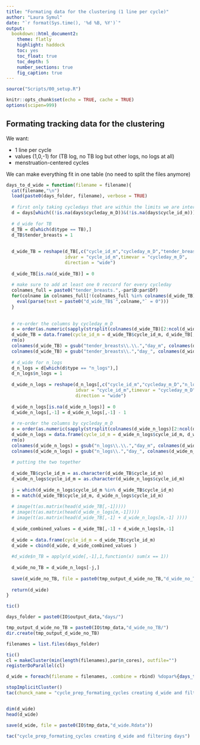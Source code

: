 ```yaml
---
title: "Formating data for the clustering (1 line per cycle)"
author: "Laura Symul"
date: "`r format(Sys.time(), '%d %B, %Y')`"
output: 
  bookdown::html_document2: 
    theme: flatly
    highlight: haddock
    toc: yes
    toc_float: true
    toc_depth: 5
    number_sections: true
    fig_caption: true
---
```




```r
source("Scripts/00_setup.R")
```


```r
knitr::opts_chunk$set(echo = TRUE, cache = TRUE)
options(scipen=999)
```


## Formating tracking data for the clustering

We want:

- 1 line per cycle
- values (1,0,-1) for (TB log, no TB log but other logs, no logs at all)
- menstruation-centered cycles

We can make everything fit in one table (no need to split the files anymore)


```r

days_to_d_wide = function(filename = filename){
  cat(filename,"\n")
  load(paste0(days_folder, filename), verbose = TRUE)
  
  # first only taking cycledays that are within the limits we are interested in
  d = days[which((!is.na(days$cycleday_m_D))&(!is.na(days$cycle_id_m))),]
  
  # d_wide for TB
  d_TB = d[which(d$type == TB),]
  d_TB$tender_breasts = 1
  
  
  d_wide_TB = reshape(d_TB[,c("cycle_id_m","cycleday_m_D","tender_breasts")],
                      idvar = "cycle_id_m",timevar = "cycleday_m_D",
                      direction = "wide")
  
  d_wide_TB[is.na(d_wide_TB)] = 0
  
  # make sure to add at least one 0 reccord for every cycleday
  colnames_full = paste0("tender_breasts.",-par$D:par$Df)
  for(colname in colnames_full[!(colnames_full %in% colnames(d_wide_TB))]){
    eval(parse(text = paste0("d_wide_TB$`",colname,"` = 0")))
  }
  
  
  # re-order the columns by cycleday_m_D
  o = order(as.numeric(sapply(strsplit(colnames(d_wide_TB)[2:ncol(d_wide_TB)],"\\."), "[[", 2)))
  d_wide_TB = data.frame(cycle_id_m = d_wide_TB$cycle_id_m, d_wide_TB[,o+1] )
  rm(o)
  colnames(d_wide_TB) = gsub("tender_breasts\\.\\.","day_m", colnames(d_wide_TB))
  colnames(d_wide_TB) = gsub("tender_breasts\\.","day_", colnames(d_wide_TB))
  
  # d_wide for n_logs
  d_n_logs = d[which(d$type == "n_logs"),]
  d_n_logs$n_logs = 1
  
  d_wide_n_logs = reshape(d_n_logs[,c("cycle_id_m","cycleday_m_D","n_logs")],
                          idvar = "cycle_id_m",timevar = "cycleday_m_D",
                          direction = "wide")
  
  d_wide_n_logs[is.na(d_wide_n_logs)] = 0
  d_wide_n_logs[,-1] = d_wide_n_logs[,-1] - 1
  
  # re-order the columns by cycleday_m_D
  o = order(as.numeric(sapply(strsplit(colnames(d_wide_n_logs)[2:ncol(d_wide_n_logs)],"\\."), "[[", 2)))
  d_wide_n_logs = data.frame(cycle_id_m = d_wide_n_logs$cycle_id_m, d_wide_n_logs[,o+1] )
  rm(o)
  colnames(d_wide_n_logs) = gsub("n_logs\\.\\.","day_m", colnames(d_wide_n_logs))
  colnames(d_wide_n_logs) = gsub("n_logs\\.","day_", colnames(d_wide_n_logs))
  
  # putting the two together
  
  d_wide_TB$cycle_id_m = as.character(d_wide_TB$cycle_id_m)
  d_wide_n_logs$cycle_id_m = as.character(d_wide_n_logs$cycle_id_m)
  
  j = which(d_wide_n_logs$cycle_id_m %in% d_wide_TB$cycle_id_m)
  m = match(d_wide_TB$cycle_id_m, d_wide_n_logs$cycle_id_m)
  
  # image(t(as.matrix(head(d_wide_TB[,-1]))))
  # image(t(as.matrix(head(d_wide_n_logs[m,-1]))))
  # image(t(as.matrix(head(d_wide_TB[,-1] + d_wide_n_logs[m,-1] ))))
  
  d_wide_combined_values = d_wide_TB[,-1] + d_wide_n_logs[m,-1] 
  
  d_wide = data.frame(cycle_id_m = d_wide_TB$cycle_id_m)
  d_wide = cbind(d_wide, d_wide_combined_values )
  
  #d_wide$n_TB = apply(d_wide[,-1],1,function(x) sum(x == 1))
  
  d_wide_no_TB = d_wide_n_logs[-j,]
  
  save(d_wide_no_TB, file = paste0(tmp_output_d_wide_no_TB,"d_wide_no_TB_",gsub("days_","",filename)))
  
  return(d_wide)
}

```


```r
tic()

days_folder = paste0(IO$output_data,"days/")

tmp_output_d_wide_no_TB = paste0(IO$tmp_data,"d_wide_no_TB/")
dir.create(tmp_output_d_wide_no_TB)

filenames = list.files(days_folder)

tic()
cl = makeCluster(min(length(filenames),par$n_cores), outfile="")
registerDoParallel(cl)

d_wide = foreach(filename = filenames, .combine = rbind) %dopar%{days_to_d_wide(filename = filename)}

stopImplicitCluster()
tac(chunck_name = "cycle_prep_formating_cycles creating d_wide and filtering days")


dim(d_wide)
head(d_wide)

save(d_wide, file = paste0(IO$tmp_data,"d_wide.Rdata"))

tac("cycle_prep_formating_cycles creating d_wide and filtering days")
```



